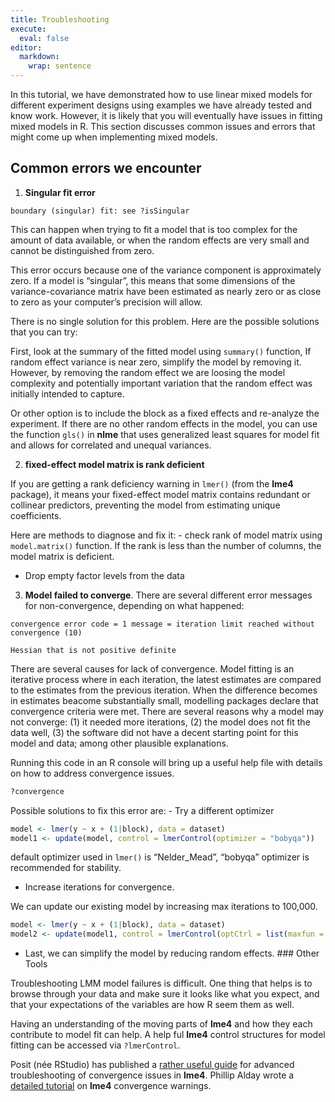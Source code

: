 ```yaml
---
title: Troubleshooting
execute: 
  eval: false
editor: 
  markdown: 
    wrap: sentence
---
```


In this tutorial, we have demonstrated how to use linear mixed models for different experiment designs using examples we have already tested and know work. However, it is likely that you will eventually have issues in fitting mixed models in R. This section discusses common issues and errors that might come up when implementing mixed models.

## Common errors we encounter

1. **Singular fit error** 


```boundary (singular) fit: see ?isSingular```

This can happen when trying to fit a model that is too complex for the amount of data available, or when the random effects are very small and cannot be distinguished from zero.

This error occurs because one of the variance component is approximately zero. If a model is "singular", this means that some dimensions of the variance-covariance matrix have been estimated as nearly zero or as close to zero as your computer's precision will allow. 

There is no single solution for this problem. Here are the possible solutions that you can try:

First, look at the summary of the fitted model using `summary()` function, If random effect variance is near zero, simplify the model by removing it. However, by removing the random effect we are loosing the model complexity and potentially important variation that the random effect was initially intended to capture.

Or other option is to include the block as a fixed effects and re-analyze the experiment. If there are no other random effects in the model, you can use the function `gls()` in **nlme** that uses generalized least squares for model fit and allows for correlated and unequal variances. 

2. **fixed-effect model matrix is rank deficient**

If you are getting a rank deficiency warning in `lmer()` (from the **lme4** package), it means your fixed-effect model matrix contains redundant or collinear predictors, preventing the model from estimating unique coefficients.

Here are methods to diagnose and fix it:
- check rank of model matrix using `model.matrix()` function. If the rank is less than the number of columns, the model matrix is deficient.

- Drop empty factor levels from the data 


3.  **Model failed to converge**. 
There are several different error messages for non-convergence, depending on what happened:

```convergence error code = 1 message = iteration limit reached without convergence (10)```


```Hessian that is not positive definite```

There are several causes for lack of convergence. Model fitting is an iterative process where in each iteration, the latest estimates are compared to the estimates from the previous iteration. When the difference becomes in estimates beacome substantially small, modelling packages declare that convergence criteria were met. There are several reasons why a model may not converge: (1) it needed more iterations, (2) the model does not fit the data well, (3) the software did not have a decent starting point for this model and data; among other plausible explanations.

Running this code in an R console will bring up a useful help file with details on how to address convergence issues.

```r
?convergence
```

Possible solutions to fix this error are:
- Try a different optimizer
```r
model <- lmer(y ~ x + (1|block), data = dataset)
model1 <- update(model, control = lmerControl(optimizer = "bobyqa"))
```

default optimizer used in `lmer()` is "Nelder_Mead", "bobyqa" optimizer is recommended for stability. 

- Increase iterations for convergence.

We can update our existing model by increasing max iterations to 100,000. 
```r
model <- lmer(y ~ x + (1|block), data = dataset)
model2 <- update(model1, control = lmerControl(optCtrl = list(maxfun = 100000)))

```

- Last, we can simplify the model by reducing random effects. 
### Other Tools

Troubleshooting LMM model failures is difficult. One thing that helps is to browse through your data and make sure it looks like what you expect, and that your expectations of the variables are how R seem them as well. 



Having an understanding of the moving parts of **lme4** and how they each contribute to model fit can help. A help ful **lme4** control structures for model fitting can be accessed via `
?lmerControl`. 

Posit (née RStudio) has published a [rather useful guide](https://rstudio-pubs-static.s3.amazonaws.com/33653_57fc7b8e5d484c909b615d8633c01d51.html){.external target="_blank"} for advanced troubleshooting of convergence issues in **lme4**. Phillip Alday wrote a [detailed tutorial](https://rpubs.com/palday/lme4-singular-convergence){.external target="_blank"} on **lme4** convergence warnings. 

